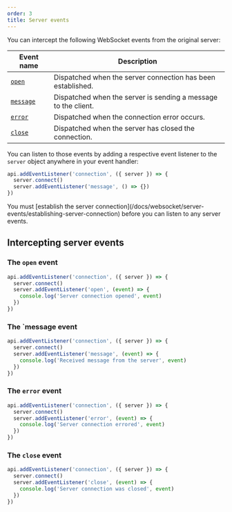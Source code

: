 ```yaml
---
order: 3
title: Server events
---
```


You can intercept the following WebSocket events from the original server:

| Event name                      | Description                                                    |
| ------------------------------- | -------------------------------------------------------------- |
| [`open`](#the-open-event)       | Dispatched when the server connection has been established.    |
| [`message`](#the-message-event) | Dispatched when the server is sending a message to the client. |
| [`error`](#the-error-event)     | Dispatched when the connection error occurs.                   |
| [`close`](#the-close-event)     | Dispatched when the server has closed the connection.          |

You can listen to those events by adding a respective event listener to the `server` object anywhere in your event handler:

```ts {3} /server/1,3
api.addEventListener('connection', ({ server }) => {
  server.connect()
  server.addEventListener('message', () => {})
})
```


<Warning>
  You must [establish the server
  connection](/docs/websocket/server-events/establishing-server-connection)
  before you can listen to any server events.
</Warning>

## Intercepting server events

### The `open` event

```ts {3-5}
api.addEventListener('connection', ({ server }) => {
  server.connect()
  server.addEventListener('open', (event) => {
    console.log('Server connection opened', event)
  })
})
```

### The `message event

```ts {3-5}
api.addEventListener('connection', ({ server }) => {
  server.connect()
  server.addEventListener('message', (event) => {
    console.log('Received message from the server', event)
  })
})
```

### The `error` event

```ts {3-5}
api.addEventListener('connection', ({ server }) => {
  server.connect()
  server.addEventListener('error', (event) => {
    console.log('Server connection errored', event)
  })
})
```

### The `close` event

```ts {3-5}
api.addEventListener('connection', ({ server }) => {
  server.connect()
  server.addEventListener('close', (event) => {
    console.log('Server connection was closed', event)
  })
})
```
